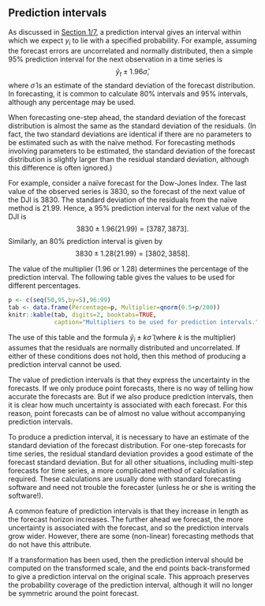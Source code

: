 
## Prediction intervals

As discussed in [Section 1/7](../../1/7), a prediction interval gives an interval within which we expect $y_{i}$ to lie with a specified probability. For example, assuming the forecast errors are uncorrelated and normally distributed, then a simple 95% prediction interval for the next observation in a time series is
$$
  \hat{y}_{t} \pm 1.96 \hat\sigma,
$$
where $\hat\sigma$ is an estimate of the standard deviation of the forecast distribution. In forecasting, it is common to calculate 80% intervals and 95% intervals, although any percentage may be used.

When forecasting one-step ahead, the standard deviation of the forecast distribution is almost the same as the standard deviation of the residuals. (In fact, the two standard deviations are identical if there are no parameters to be estimated such as with the naïve method. For forecasting methods involving parameters to be estimated, the standard deviation of the forecast distribution is slightly larger than the residual standard deviation, although this difference is often ignored.)

For example, consider a naïve forecast for the Dow-Jones Index. The last value of the observed series is 3830, so the forecast of the next value of the DJI is 3830. The standard deviation of the residuals from the naïve method is 21.99. Hence, a 95% prediction interval for the next value of the DJI is
$$
  3830 \pm 1.96(21.99) = [3787, 3873].
$$
Similarly, an 80% prediction interval is given by
$$
  3830 \pm 1.28(21.99) = [3802,3858].
$$

The value of the multiplier (1.96 or 1.28) determines the percentage of the prediction interval. The following table gives the values to be used for different percentages.


```r
p <- c(seq(50,95,by=5),96:99)
tab <- data.frame(Percentage=p, Multiplier=qnorm(0.5+p/200))
knitr::kable(tab, digits=2, booktabs=TRUE,
             caption="Multipliers to be used for prediction intervals.")
```

The use of this table and the formula $\hat{y}_{i} \pm k \hat\sigma$ (where $k$ is the multiplier) assumes that the residuals are normally distributed and uncorrelated. If either of these conditions does not hold, then this method of producing a prediction interval cannot be used.

The value of prediction intervals is that they express the uncertainty in the forecasts. If we only produce point forecasts, there is no way of telling how accurate the forecasts are. But if we also produce prediction intervals, then it is clear how much uncertainty is associated with each forecast. For this reason, point forecasts can be of almost no value without accompanying prediction intervals.

To produce a prediction interval, it is necessary to have an estimate of the standard deviation of the forecast distribution. For one-step forecasts for time series, the residual standard deviation provides a good estimate of the forecast standard deviation. But for all other situations, including multi-step forecasts for time series, a more complicated method of calculation is required. These calculations are usually done with standard forecasting software and need not trouble the forecaster (unless he or she is writing the software!).

A common feature of prediction intervals is that they increase in length as the forecast horizon increases. The further ahead we forecast, the more uncertainty is associated with the forecast, and so the prediction intervals grow wider. However, there are some (non-linear) forecasting methods that do not have this attribute.

If a transformation has been used, then the prediction interval should be computed on the transformed scale, and the end points back-transformed to give a prediction interval on the original scale. This approach preserves the probability coverage of the prediction interval, although it will no longer be symmetric around the point forecast.
